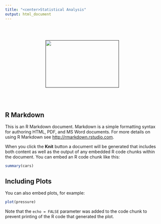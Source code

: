 ```yaml
---
title: "<center>Statistical Analysis"
output: html_document
---
```


<br></br>

<center><a href=""><img src= "https://media.giphy.com/media/3o7bufkPz3LRof205G/giphy.gif" width="240" height="155" />
</a></center>

<br></br>

## R Markdown

This is an R Markdown document. Markdown is a simple formatting syntax for authoring HTML, PDF, and MS Word documents. For more details on using R Markdown see <http://rmarkdown.rstudio.com>.

When you click the **Knit** button a document will be generated that includes both content as well as the output of any embedded R code chunks within the document. You can embed an R code chunk like this:

```r
summary(cars)
```

## Including Plots

You can also embed plots, for example:

```r
plot(pressure)
```

Note that the `echo = FALSE` parameter was added to the code chunk to prevent printing of the R code that generated the plot.
